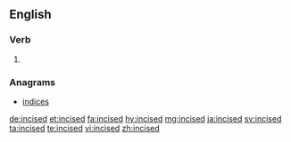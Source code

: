 ==English==

===Verb===
{{head|en}}

# {{en-past of|incise}}

===Anagrams===
* [[indices#English|indices]]

[[de:incised]]
[[et:incised]]
[[fa:incised]]
[[hy:incised]]
[[mg:incised]]
[[ja:incised]]
[[sv:incised]]
[[ta:incised]]
[[te:incised]]
[[vi:incised]]
[[zh:incised]]